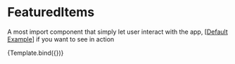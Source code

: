 


<Meta title="Components/FeaturedItems" />

# FeaturedItems

A most import component that simply let user interact with the app, [[Default Example](/docs/components-featured-items-example--success)] if you want to see in action


<Story name="Introduction" args={{}}>
  {Template.bind({})}
</Story>
